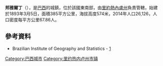 {{coord|22|09|07|S|42|25|08|W|scale:30000|display=title}}

'''邦雅爾丁'''（{{lang-pt|Bom Jardim}}），是[[巴西|巴西]]的城鎮，位於該國東南部，由[[里約熱內盧州|里約熱內盧州]]負責管轄，始建於1893年3月5日，面積385平方公里，海拔高度574米，2014年人口26,126，人口密度每平方公里67.86人。

==參考資料==
*Brazilian Institute of Geography and Statistics - [http://www.ibge.gov.br/cidadesat/default.php] {{Wayback|url=http://www.ibge.gov.br/cidadesat/default.php |date=20080611095922 }}
{{Brazil-geo-stub}}
{{里約熱內盧州市鎮}}

[[Category:巴西城市|Category:巴西城市]]
[[Category:里约热内卢州市镇|Category:里约热内卢州市镇]]